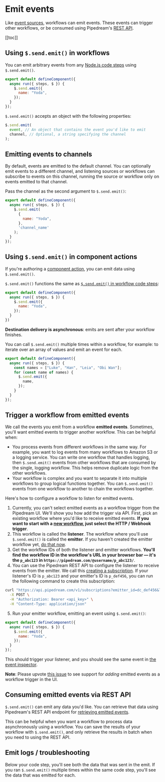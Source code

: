 
# Emit events

Like [event sources](/sources/), workflows can emit events. These events can trigger other workflows, or be consumed using Pipedream's [REST API](/api/rest/#get-workflow-emits). 

[[toc]]

## Using `$.send.emit()` in workflows

You can emit arbitrary events from any [Node.js code steps](/code/nodejs/) using `$.send.emit()`.

```javascript
export default defineComponent({
  async run({ steps, $ }) {
    $.send.emit({
      name: "Yoda",
    });
  }
});
```

`$.send.emit()` accepts an object with the following properties:

```javascript
$.send.emit(
  event, // An object that contains the event you'd like to emit
  channel, // Optional, a string specifying the channel
);
```

## Emitting events to channels

By default, events are emitted to the default channel. You can optionally emit events to a different channel, and listening sources or workflows can subscribe to events on this channel, running the source or workflow only on events emitted to that channel.

Pass the channel as the second argument to `$.send.emit()`:

```javascript
export default defineComponent({
  async run({ steps, $ }) {
    $.send.emit(
      {
        name: "Yoda",
      },
      'channel_name'
    );
  }
});
```

## Using `$.send.emit()` in component actions

If you're authoring a [component action](/components#actions), you can emit data using `$.send.emit()`.

`$.send.emit()` functions the same as [`$.send.emit()` in workflow code steps](#using-send-emit-in-workflows):

```javascript
export default defineComponent({
  async run({ steps, $ }) {
    $.send.emit({
      name: "Yoda",
    });
  }
})
```

**Destination delivery is asynchronous**: emits are sent after your workflow finishes.

You can call `$.send.emit()` multiple times within a workflow, for example: to iterate over an array of values and emit an event for each.

```javascript
export default defineComponent({
  async run({ steps, $ }) {
    const names = ["Luke", "Han", "Leia", "Obi Wan"];
    for (const name of names) {
      $.send.emit({
        name,
      });
    }
  }
});
```

## Trigger a workflow from emitted events

We call the events you emit from a workflow **emitted events**. Sometimes, you'll want emitted events to trigger another workflow. This can be helpful when:

- You process events from different workflows in the same way. For example, you want to log events from many workflows to Amazon S3 or a logging service. You can write one workflow that handles logging, then `$.send.emit()` events from other workflows that are consumed by the single, logging workflow. This helps remove duplicate logic from the other workflows.
- Your workflow is complex and you want to separate it into multiple workflows to group logical functions together. You can `$.send.emit()` events from one workflow to another to chain the workflows together.

Here's how to configure a workflow to listen for emitted events.

1. Currently, you can't select emitted events as a workflow trigger from the Pipedream UI. We'll show you how add the trigger via API. First, pick an existing workflow where you'd like to receive emitted events. **If you want to start with a [new workflow](https://pipedream.com/new), just select the HTTP / Webhook trigger**.
2. This workflow is called the **listener**. The workflow where you'll use `$.send.emit()` is called the **emitter**. If you haven't created the emitter workflow yet, [do that now](https://pipedream.com/new).
3. Get the workflow IDs of both the listener and emitter workflows. **You'll find the workflow ID in the workflow's URL in your browser bar — it's the `p_abc123` in `https://pipedream.com/@username/p_abc123/`**.
4. You can use the Pipedream REST API to configure the listener to receive events from the emitter. We call this [creating a subscription](/api/rest/#listen-for-events-from-another-source-or-workflow). If your listener's ID is `p_abc123` and your emitter's ID is `p_def456`, you can run the following command to create this subscription:

```bash
curl "https://api.pipedream.com/v1/subscriptions?emitter_id=dc_def456&listener_id=p_abc123" \
  -X POST \
  -H "Authorization: Bearer <api_key>" \
  -H "Content-Type: application/json"
```

5. Run your emitter workflow, emitting an event using `$.send.emit()`:

```javascript
export default defineComponent({
  async run({ steps, $ }) {
    $.send.emit({
      name: "Yoda",
    });
  }
});
```

This should trigger your listener, and you should see the same event in [the event inspector](/workflows/events/inspect/#the-inspector).

**Note**: Please upvote [this issue](https://github.com/PipedreamHQ/pipedream/issues/682) to see support for _adding_ emitted events as a workflow trigger in the UI.

## Consuming emitted events via REST API

`$.send.emit()` can emit any data you'd like. You can retrieve that data using Pipedream's REST API endpoint for [retrieving emitted events](/api/rest/#get-workflow-emits).

This can be helpful when you want a workflow to process data asynchronously using a workflow. You can save the results of your workflow with `$.send.emit()`, and only retrieve the results in batch when you need to using the REST API.

## Emit logs / troubleshooting

Below your code step, you'll see both the data that was sent in the emit. If you ran `$.send.emit()` multiple times within the same code step, you'll see the data that was emitted for each.

